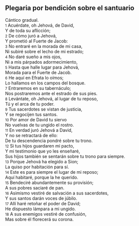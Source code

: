 == Plegaria por bendición sobre el santuario ==

Cántico gradual.<br>
{{anchor|1}} <small>1</small> Acuérdate, oh Jehová, de David,<br>
Y de toda su aflicción;<br>
{{anchor|2}} <small>2</small> De cómo juró a Jehová,<br>
Y prometió al Fuerte de Jacob:<br>
{{anchor|3}} <small>3</small> No entraré en la morada de mi casa,<br>
Ni subiré sobre el lecho de mi estrado;<br>
{{anchor|4}} <small>4</small> No daré sueño a mis ojos,<br>
Ni a mis párpados adormecimiento,<br>
{{anchor|5}} <small>5</small> Hasta que halle lugar para Jehová,<br>
Morada para el Fuerte de Jacob.<br>
{{anchor|6}} <small>6</small> He aquí en Efrata lo oímos;<br>
Lo hallamos en los campos del bosque.<br>
{{anchor|7}} <small>7</small> Entraremos en su tabernáculo;<br>
Nos postraremos ante el estrado de sus pies.<br>
{{anchor|8}} <small>8</small> Levántate, oh Jehová, al lugar de tu reposo,<br>
Tú y el arca de tu poder.<br>
{{anchor|9}} <small>9</small> Tus sacerdotes se vistan de justicia,<br>
Y se regocijen tus santos.<br>
{{anchor|10}} <small>10</small> Por amor de David tu siervo<br>
No vuelvas de tu ungido el rostro.<br>
{{anchor|11}} <small>11</small> En verdad juró Jehová a David,<br>
Y no se retractará de ello:<br>
De tu descendencia pondré sobre tu trono.<br>
{{anchor|12}} <small>12</small> Si tus hijos guardaren mi pacto,<br>
Y mi testimonio que yo les enseñaré,<br>
Sus hijos también se sentarán sobre tu trono para siempre.<br>
{{anchor|13}} <small>13</small> Porque Jehová ha elegido a Sion;<br>
La quiso por habitación para sí.<br>
{{anchor|14}} <small>14</small> Este es para siempre el lugar de mi reposo;<br>
Aquí habitaré, porque la he querido.<br>
{{anchor|15}} <small>15</small> Bendeciré abundantemente su provisión;<br>
A sus pobres saciaré de pan.<br>
{{anchor|16}} <small>16</small> Asimismo vestiré de salvación a sus sacerdotes,<br>
Y sus santos darán voces de júbilo.<br>
{{anchor|17}} <small>17</small> Allí haré retoñar el poder de David;<br>
He dispuesto lámpara a mi ungido.<br>
{{anchor|18}} <small>18</small> A sus enemigos vestiré de confusión,<br>
Mas sobre él florecerá su corona.<br>
